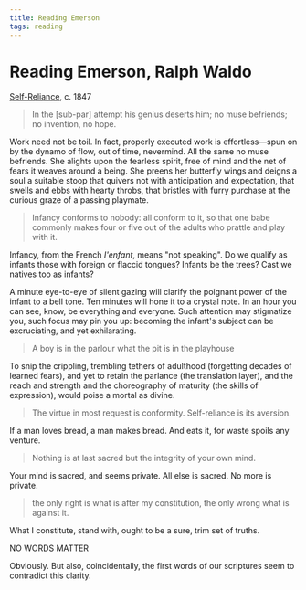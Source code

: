 ```yaml
---
title: Reading Emerson
tags: reading
---
```


# Reading Emerson, Ralph Waldo

[Self-Reliance](https://archive.vcu.edu/english/engweb/transcendentalism/authors/emerson/essays/selfreliance.html), c. 1847

> In the [sub-par] attempt his genius deserts him; no muse befriends; no invention, no hope.

Work need not be toil. In fact, properly executed work is effortless—spun on by the dynamo of flow, out of time, nevermind. All the same no muse befriends. She alights upon the fearless spirit, free of mind and the net of fears it weaves around a being. She preens her butterfly wings and deigns a soul a suitable stoop that quivers not with anticipation and expectation, that swells and ebbs with hearty throbs, that bristles with furry purchase at the curious graze of a passing playmate.

> Infancy conforms to nobody: all conform to it, so that one babe commonly makes four or five out of the adults who prattle and play with it.

Infancy, from the French _I'enfant_, means "not speaking". Do we qualify as infants those with foreign or flaccid tongues? Infants be the trees? Cast we natives too as infants?

A minute eye-to-eye of silent gazing will clarify the poignant power of the infant to a bell tone. Ten minutes will hone it to a crystal note. In an hour you can see, know, be everything and everyone. Such attention may stigmatize you, such focus may pin you up: becoming the infant's subject can be excruciating, and yet exhilarating.

> A boy is in the parlour what the pit is in the playhouse

To snip the crippling, trembling tethers of adulthood (forgetting decades of learned fears), and yet to retain the parlance (the translation layer), and the reach and strength and the choreography of maturity (the skills of expression), would poise a mortal as divine.

> The virtue in most request is conformity. Self-reliance is its aversion.

If a man loves bread, a man makes bread. And eats it, for waste spoils any venture.

> Nothing is at last sacred but the integrity of your own mind.

Your mind is sacred, and seems private. All else is sacred. No more is private.

> the only right is what is after my constitution, the only wrong what is against it.

What I constitute, stand with, ought to be a sure, trim set of truths.

NO WORDS MATTER

Obviously. But also, coincidentally, the first words of our scriptures seem to contradict this clarity.
